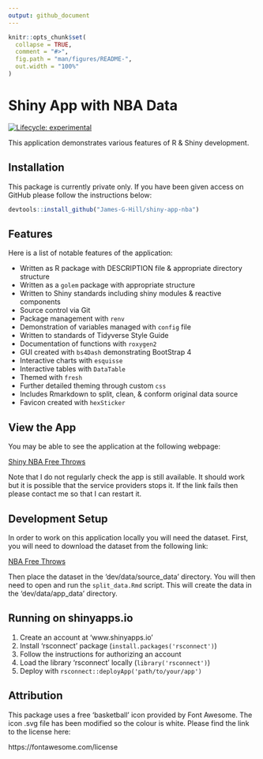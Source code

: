 ```yaml
---
output: github_document
---
```


<!-- README.md is generated from README.Rmd. Please edit that file -->

```r

knitr::opts_chunk$set(
  collapse = TRUE,
  comment = "#>",
  fig.path = "man/figures/README-",
  out.width = "100%"
)

```

# Shiny App with NBA Data

<!-- badges: start -->
[![Lifecycle: experimental](https://img.shields.io/badge/lifecycle-experimental-orange.svg)](https://lifecycle.r-lib.org/articles/stages.html#experimental)
<!-- badges: end -->

This application demonstrates various features of R & Shiny development.

## Installation

This package is currently private only.
If you have been given access on GitHub please follow the instructions below:

```r

devtools::install_github("James-G-Hill/shiny-app-nba")

```

## Features

Here is a list of notable features of the application:

- Written as R package with DESCRIPTION file & appropriate directory structure
- Written as a `golem` package with appropriate structure
- Written to Shiny standards including shiny modules & reactive components
- Source control via Git
- Package management with `renv`
- Demonstration of variables managed with `config` file
- Written to standards of Tidyverse Style Guide
- Documentation of functions with `roxygen2`
- GUI created with `bs4Dash` demonstrating BootStrap 4
- Interactive charts with `esquisse`
- Interactive tables with `DataTable`
- Themed with `fresh`
- Further detailed theming through custom `css`
- Includes Rmarkdown to split, clean, & conform original data source
- Favicon created with `hexSticker`

## View the App

You may be able to see the application at the following webpage:

[Shiny NBA Free Throws](https://james-g-hill.shinyapps.io/shiny-app-nba/)

Note that I do not regularly check the app is still available.
It should work but it is possible that the service providers stops it.
If the link fails then please contact me so that I can restart it.

## Development Setup

In order to work on this application locally you will need the dataset.
First, you will need to download the dataset from the following link:

[NBA Free Throws](https://www.kaggle.com/sebastianmantey/nba-free-throws)

Then place the dataset in the 'dev/data/source_data' directory.
You will then need to open and run the `split_data.Rmd` script.
This will create the data in the 'dev/data/app_data' directory.

## Running on shinyapps.io

1. Create an account at 'www.shinyapps.io'
2. Install 'rsconnect' package (`install.packages('rsconnect')`)
3. Follow the instructions for authorizing an account
4. Load the library 'rsconnect' locally (`library('rsconnect')`)
5. Deploy with `rsconnect::deployApp('path/to/your/app')`

## Attribution

This package uses a free 'basketball' icon provided by Font Awesome.
The icon .svg file has been modified so the colour is white.
Please find the link to the license here:

https://fontawesome.com/license
